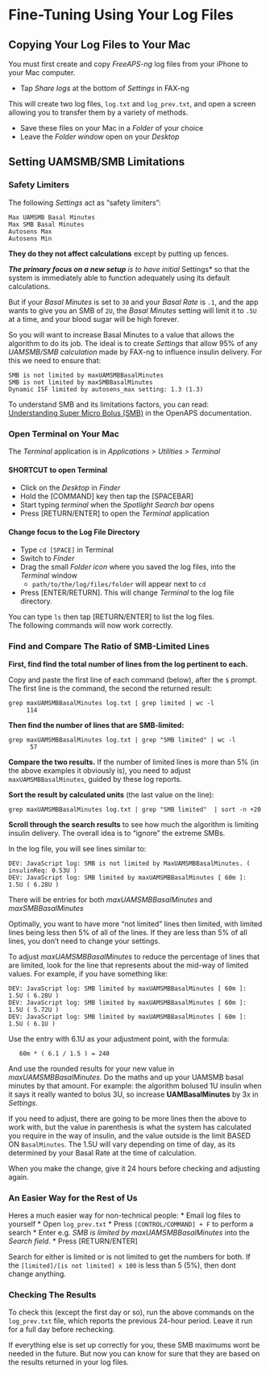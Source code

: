 # Fine-Tuning Using Your Log Files

## Copying Your Log Files to Your Mac
You must first create and copy *FreeAPS-ng* log files from your iPhone to your Mac computer.

- Tap *Share logs* at the bottom of *Settings* in FAX-ng

This will create two log files, `log.txt` and `log_prev.txt`, and open a screen allowing you to transfer them by a variety of methods.

- Save these files on your Mac in a *Folder* of your choice
- Leave the *Folder window* open on your *Desktop*

## Setting UAMSMB/SMB Limitations

### Safety Limiters
The following *Settings* act as "safety limiters":

```
Max UAMSMB Basal Minutes
Max SMB Basal Minutes
Autosens Max
Autosens Min
```

**They do they not affect calculations** except by putting up fences. 

***The primary focus on a new setup** is to have initial *Settings* so that the system is immediately able to function adequately using its default calculations.

But if your *Basal Minutes* is set to `30` and your *Basal Rate* is `.1`, and the app wants to give you an SMB of `2U`, the *Basal Minutes* setting will limit it to `.5U` at a time, and your blood sugar will be high forever.

So you will want to increase Basal Minutes to a value that allows the algorithm to do its job. The ideal is to create *Settings* that allow 95% of any *UAMSMB/SMB calculation* made by FAX-ng to influence insulin delivery. For this we need to ensure that:

```
SMB is not limited by maxUAMSMBBasalMinutes
SMB is not limited by maxSMBBasalMinutes
Dynamic ISF limited by autosens_max setting: 1.3 (1.3)
```
To understand SMB and its limitations factors, you can read:  
[Understanding Super Micro Bolus (SMB)](https://openaps.readthedocs.io/en/latest/docs/Customize-Iterate/oref1.html#understanding-super-micro-bolus-smb) in the OpenAPS documentation.

### Open Terminal on Your Mac

The *Terminal* application is in *Applications > Utilities > Terminal*

#### **SHORTCUT to open Terminal** 
* Click on the *Desktop* in *Finder*
* Hold the [COMMAND] key then tap the [SPACEBAR]
* Start typing *terminal* when the *Spotlight Search bar* opens
* Press [RETURN/ENTER] to open  the *Terminal* application

#### Change focus to the Log File Directory
* Type ```cd [SPACE]``` in Terminal
* Switch to *Finder*
* Drag the small *Folder icon* where you saved the log files, into the *Terminal* window
  * `path/to/the/log/files/folder` will appear next to `cd`
* Press [ENTER/RETURN]. This will change *Terminal* to the log file directory. 

You can type `ls` then tap [RETURN/ENTER] to list the log files.  
The following commands will now work correctly.

### Find and Compare The Ratio of SMB-Limited Lines

**First, find find the total number of lines from the log pertinent to each.** 

Copy and paste the first line of each command (below), after the `$` prompt. The first line is the command, the second the returned result:

```
grep maxUAMSMBBasalMinutes log.txt | grep limited | wc -l
     114
```

**Then find the number of lines that are SMB-limited:**

```
grep maxUAMSMBBasalMinutes log.txt | grep "SMB limited" | wc -l
      57
```

**Compare the two results.** If the number of limited lines is more than 5% (in the above examples it obviously is), you need to adjust ```maxUAMSMBBasalMinutes```, guided by these log reports.

**Sort the result by calculated units** (the last value on the line):

```
grep maxUAMSMBBasalMinutes log.txt | grep "SMB limited"  | sort -n +20
```

**Scroll through the search results** to see how much the algorithm is limiting insulin delivery. The overall idea is to "ignore" the extreme SMBs.

In the log file, you will see lines similar to:

```
DEV: JavaScript log: SMB is not limited by MaxUAMSMBBasalMinutes. ( insulinReq: 0.53U )
DEV: JavaScript log: SMB limited by maxUAMSMBBasalMinutes [ 60m ]: 1.5U ( 6.28U )
```

There will be entries for both *maxUAMSMBBasalMinutes* and *maxSMBBasalMinutes*

Optimally, you want to have more "not limited" lines then limited, with limited lines being less then 5% of all of the lines. If they are less than 5% of all lines, you don't need to change your settings.

To adjust *maxUAMSMBBasalMinutes* to reduce the percentage of lines that are limited, look for the line that represents about the mid-way of limited values.  For example, if you have something like:

```
DEV: JavaScript log: SMB limited by maxUAMSMBBasalMinutes [ 60m ]: 1.5U ( 6.28U )
DEV: JavaScript log: SMB limited by maxUAMSMBBasalMinutes [ 60m ]: 1.5U ( 5.72U )
DEV: JavaScript log: SMB limited by maxUAMSMBBasalMinutes [ 60m ]: 1.5U ( 6.1U )
```

Use the entry with 6.1U as your adjustment point, with the formula:

```
   60m * ( 6.1 / 1.5 ) = 240
```

And use the rounded results for your new value in *maxUAMSMBBasalMinutes*. Do the maths and up your UAMSMB basal minutes by that amount. For example: the algorithm bolused 1U insulin when it says it really wanted to bolus 3U, so increase **UAMBasalMinutes** by 3x in *Settings*.

If you need to adjust, there are going to be more lines then the above to work with, but the value in parenthesis is what the system has calculated you require in the way of insulin, and the value outside is the limit BASED ON `BasalMinutes`. The 1.5U will vary depending on time of day, as its determined by your Basal Rate at the time of calculation.

When you make the change, give it 24 hours before checking and adjusting again.

### An Easier Way for the Rest of Us
Heres a much easier way for non-technical people:
* Email log files to yourself
* Open `log_prev.txt`
* Press `[CONTROL/COMMAND] + F` to perform a search
* Enter e.g. *SMB is limited by maxUAMSMBBasalMinutes* into the *Search field*.
* Press [RETURN/ENTER]

Search for either is limited or is not limited to get the numbers for both. If the ```[limited]/[is not limited] x 100``` is less than 5 (5%), then dont change anything.

### Checking The Results
To check this (except the first day or so), run the above commands on the `log_prev.txt` file, which reports the previous 24-hour period. Leave it run for a full day before rechecking.

If everything else is set up correctly for you, these SMB maximums wont be needed in the future. But now you can know for sure that they are based on the results returned in your log files.
